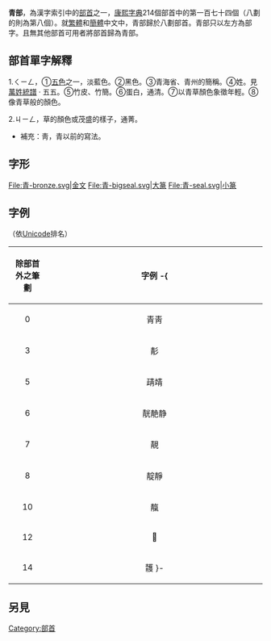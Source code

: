 {{Kangxi Radical Infobox|174|uni=9751
|meaning=[[藍色|藍色]]或[[綠色|綠色]]
|prev=雨
|next=非
|pny= qīng
|bopo= ㄑㄧㄥ
|wade= ch'ing1
|jyutping= ceng1, cing1
|yale= cheng1, ching1
|hi= セイ, シャー sei, shā<br>チン chin<br>あお ao
|kanji= 青 ao
|hang= 푸를 pureul
|hanja= 청 cheong
|hanviet= thanh
}}

'''青部'''，為漢字索引中的[[部首|部首]]之一，[[康熙字典|康熙字典]]214個部首中的第一百七十四個（八劃的則為第八個）。就[[繁體|繁體]]和[[簡體|簡體]]中文中，青部歸於八劃部首。青部只以左方為部字。且無其他部首可用者將部首歸為青部。

== 部首單字解釋 ==

1.ㄑㄧㄥ，①[[五色|五色]]之一，淡藍色。②黑色。③青海省、青州的簡稱。④姓。見[[萬姓統譜|萬姓統譜]] · 五五。⑤竹皮、竹簡。⑥蛋白，通清。⑦以青草顏色象徵年輕。⑧像青草般的顏色。

2.ㄐㄧㄥ，草的顏色或茂盛的樣子，通菁。

*補充：靑，青以前的寫法。

== 字形 ==
<gallery>
File:青-bronze.svg|金文
File:青-bigseal.svg|大篆
File:青-seal.svg|小篆
</gallery>

==字例==
（依[[Unicode|Unicode]]排名）
{| class="wikitable"
! align="center"width="15%"| 除部首外之筆劃
! align="center"width="85%"| 字例
-{
|----
| 0 || 青靑
|----
| 3 || 𩇕
|----
| 5 || 靕靖
|----
| 6 || 靗靘静
|----
| 7 || 靚
|----
| 8 || 靛靜
|----
| 10 || 靝
|----
| 12 || 𩇢
|----
| 14 || 䨼
}-
|}

==另見==
{{wiktionary|青}}

{{简体中文部首}}
{{康熙部首}}

[[Category:部首|Category:部首]]